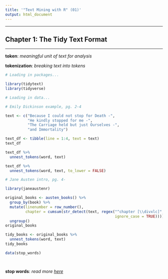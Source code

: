 ```yaml
---
title: '"Text Mining with R" (01)'
output: html_document
---
```


***

## Chapter 1: The Tidy Text Format

***

**token**: *meaningful unit of text for analysis*

**tokenization**: *breaking text into tokens*

```r
# Loading in packages...

library(tidytext)
library(tidyverse)

# Loading in data...


```

```r
# Emily Dickinson example, pg. 2-4

text <- c("Because I could not stop for Death -",
          "He kindly stopped for me -",
          "The Carriage held but just Ourselves -",
          "and Immortality")

text_df <- tibble(line = 1:4, text = text)
text_df

text_df %>% 
  unnest_tokens(word, text)

text_df %>% 
  unnest_tokens(word, text, to_lower = FALSE)

```

```r
# Jane Austen intro, pg. 4-

library(janeaustenr)

original_books <- austen_books() %>% 
  group_by(book) %>% 
  mutate(linenumber = row_number(),
         chapter = cumsum(str_detect(text, regex("^chapter [\\divxlc]",
                                                 ignore_case = TRUE)))) %>% 
  ungroup()
original_books

tidy_books <- original_books %>% 
  unnest_tokens(word, text)
tidy_books

data(stop_words)




```

**stop words**: *read more [here](https://en.wikipedia.org/wiki/Stop_words)*

